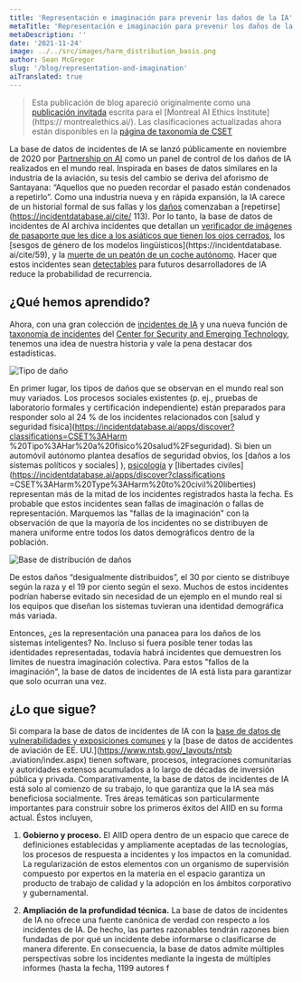 ```yaml
---
title: 'Representación e imaginación para prevenir los daños de la IA'
metaTitle: 'Representación e imaginación para prevenir los daños de la IA'
metaDescription: ''
date: '2021-11-24'
image: ../../src/images/harm_distribution_basis.png
author: Sean McGregor
slug: '/blog/representation-and-imagination'
aiTranslated: true
---
```


> Esta publicación de blog apareció originalmente como una [publicación invitada](https://montrealethics.ai/representation-and-imagination-for-preventing-ai-harms/) escrita para el [Montreal AI Ethics Institute](https:// montrealethics.ai/). Las clasificaciones actualizadas ahora están disponibles en la [página de taxonomía de CSET](https://incidentdatabase.ai/taxonomy/cset)

La base de datos de incidentes de IA se lanzó públicamente en noviembre de 2020 por [Partnership on AI](http://partnershiponai.org/) como un panel de control de los daños de IA realizados en el mundo real. Inspirada en bases de datos similares en la industria de la aviación, su tesis del cambio se deriva del aforismo de Santayana: “Aquellos que no pueden recordar el pasado están condenados a repetirlo”. Como una industria nueva y en rápida expansión, la IA carece de un historial formal de sus fallas y los [daños](https://incidentdatabase.ai/cite/16) comenzaban a [repetirse](https://incidentdatabase.ai/cite/ 113). Por lo tanto, la base de datos de incidentes de AI archiva incidentes que detallan un [verificador de imágenes de pasaporte que les dice a los asiáticos que tienen los ojos cerrados](https://incidentdatabase.ai/cite/48), los [sesgos de género de los modelos lingüísticos](https://incidentdatabase. ai/cite/59), y la [muerte de un peatón de un coche autónomo](https://incidentdatabase.ai/cite/4). Hacer que estos incidentes sean [detectables](https://incidentdatabase.ai/apps/discover) para futuros desarrolladores de IA reduce la probabilidad de recurrencia.


## ¿Qué hemos aprendido?

Ahora, con una gran colección de [incidentes de IA](https://incidentdatabase.ai/summaries/incidents) y una nueva función de [taxonomía de incidentes](https://incidentdatabase.ai/taxonomy/cset) del [Center for Security and Emerging Technology](https://cset.georgetown.edu/), tenemos una idea de nuestra historia y vale la pena destacar dos estadísticas.

![Tipo de daño](../../src/images/harm_type.png)

En primer lugar, los tipos de daños que se observan en el mundo real son muy variados. Los procesos sociales existentes (p. ej., pruebas de laboratorio formales y certificación independiente) están preparados para responder solo al 24 % de los incidentes relacionados con [salud y seguridad física](https://incidentdatabase.ai/apps/discover?classifications=CSET%3AHarm %20Tipo%3AHar%20a%20físico%20salud%2Fseguridad). Si bien un automóvil autónomo plantea desafíos de seguridad obvios, los [daños a los sistemas políticos y sociales] ), [psicología](https://incidentdatabase.ai/apps/discover?classifications=CSET%3AHarm%20Type%3APsychological%20harm) y [libertades civiles](https://incidentdatabase.ai/apps/discover?classifications =CSET%3AHarm%20Type%3AHarm%20to%20civil%20liberties) representan más de la mitad de los incidentes registrados hasta la fecha. Es probable que estos incidentes sean fallas de imaginación o fallas de representación. Marquemos las "fallas de la imaginación" con la observación de que la mayoría de los incidentes no se distribuyen de manera uniforme entre todos los datos demográficos dentro de la población.

![Base de distribución de daños](../../src/images/harm_distribution_basis.png)

De estos daños “desigualmente distribuidos”, el 30 por ciento se distribuye según la raza y el 19 por ciento según el sexo. Muchos de estos incidentes podrían haberse evitado sin necesidad de un ejemplo en el mundo real si los equipos que diseñan los sistemas tuvieran una identidad demográfica más variada.

Entonces, ¿es la representación una panacea para los daños de los sistemas inteligentes? No. Incluso si fuera posible tener todas las identidades representadas, todavía habrá incidentes que demuestren los límites de nuestra imaginación colectiva. Para estos "fallos de la imaginación", la base de datos de incidentes de IA está lista para garantizar que solo ocurran una vez.

## ¿Lo que sigue?

Si compara la base de datos de incidentes de IA con la [base de datos de vulnerabilidades y exposiciones comunes](https://cve.mitre.org/) y la [base de datos de accidentes de aviación de EE. UU.](https://www.ntsb.gov/_layouts/ntsb .aviation/index.aspx) tienen software, procesos, integraciones comunitarias y autoridades extensos acumulados a lo largo de décadas de inversión pública y privada. Comparativamente, la base de datos de incidentes de IA está solo al comienzo de su trabajo, lo que garantiza que la IA sea más beneficiosa socialmente. Tres áreas temáticas son particularmente importantes para construir sobre los primeros éxitos del AIID en su forma actual. Éstos incluyen,

1. **Gobierno y proceso.** El AIID opera dentro de un espacio que carece de definiciones establecidas y ampliamente aceptadas de las tecnologías, los procesos de respuesta a incidentes y los impactos en la comunidad. La regularización de estos elementos con un organismo de supervisión compuesto por expertos en la materia en el espacio garantiza un producto de trabajo de calidad y la adopción en los ámbitos corporativo y gubernamental.

2. **Ampliación de la profundidad técnica.** La base de datos de incidentes de IA no ofrece una fuente canónica de verdad con respecto a los incidentes de IA. De hecho, las partes razonables tendrán razones bien fundadas de por qué un incidente debe informarse o clasificarse de manera diferente. En consecuencia, la base de datos admite múltiples perspectivas sobre los incidentes mediante la ingesta de múltiples informes (hasta la fecha, 1199 autores f
